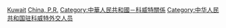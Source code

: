 [[Category:中華人民共和國駐外大使|Kuwait]]
[[Category:駐科威特大使|China, P.R.]]
[[Category:中華人民共和國－科威特關係|Category:中華人民共和國－科威特關係]]
[[Category:中华人民共和国驻科威特外交人员|Category:中华人民共和国驻科威特外交人员]]